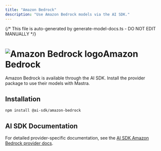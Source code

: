 ```yaml
---
title: "Amazon Bedrock"
description: "Use Amazon Bedrock models via the AI SDK."
---
```


{/* This file is auto-generated by generate-model-docs.ts - DO NOT EDIT MANUALLY */}

# <img src="https://models.dev/logos/amazon-bedrock.svg" alt="Amazon Bedrock logo" className="inline w-8 h-8 mr-2 align-middle dark:invert dark:brightness-0 dark:contrast-200" />Amazon Bedrock

Amazon Bedrock is available through the AI SDK. Install the provider package to use their models with Mastra.

## Installation

```bash npm2yarn copy
npm install @ai-sdk/amazon-bedrock
```

## AI SDK Documentation

For detailed provider-specific documentation, see the [AI SDK Amazon Bedrock provider docs](https://ai-sdk.dev/providers/ai-sdk-providers/amazon-bedrock).
